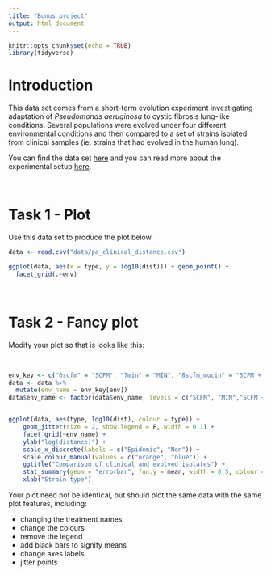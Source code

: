 ```yaml
---
title: "Bonus project"
output: html_document
---
```


```r
knitr::opts_chunk$set(echo = TRUE)
library(tidyverse)
```

# Introduction

This data set comes from a short-term evolution experiment investigating adaptation of *Pseudomonas aeruginosa* to cystic fibrosis lung-like conditions. Several populations were evolved under four different environmental conditions and then compared to a set of strains isolated from clinical samples (ie. strains that had evolved in the human lung).

You can find the data set [here](https://www.dropbox.com/s/fflcupr2erl4f36/pa_clinical_distance.csv?dl=0) and you can read more about the experimental setup [here](https://doi.org/10.1073/pnas.1721270115).

<br>

# Task 1 - Plot

Use this data set to produce the plot below.

```r
data <- read.csv("data/pa_clinical_distance.csv")

ggplot(data, aes(x = type, y = log10(dist))) + geom_point() +
  facet_grid(.~env)
```

<br>

# Task 2 - Fancy plot

Modify your plot so that is looks like this:

<br>

```r
env_key <- c("6scfm" = "SCFM", "7min" = "MIN", "8scfm_mucin" = "SCFM + mucin", "9min_mucin" = "MIN + mucin")
data <- data %>%
  mutate(env_name = env_key[env])
data$env_name <- factor(data$env_name, levels = c("SCFM", "MIN","SCFM + mucin", "MIN + mucin"))


ggplot(data, aes(type, log10(dist), colour = type)) +
	geom_jitter(size = 2, show.legend = F, width = 0.1) +
	facet_grid(~env_name) +
	ylab("log(distance)") +
	scale_x_discrete(labels = c("Epidemic", "Non")) + 
	scale_colour_manual(values = c("orange", "blue")) +
	ggtitle("Comparison of clinical and evolved isolates") +
	stat_summary(geom = "errorbar", fun.y = mean, width = 0.5, colour = "black", aes(ymax =..y.., ymin =..y..)) +
	xlab("Strain type")
```

Your plot need not be identical, but should plot the same data with the same plot features, including:

* changing the treatment names
* change the colours
* remove the legend
* add black bars to signify means
* change axes labels
* jitter points

<!-- ## Solution -->

<!-- ``` -->
<!-- env_key <- c("6scfm" = "SCFM", "7min" = "MIN", "8scfm_mucin" = "SCFM + mucin", "9min_mucin" = "MIN + mucin") -->
<!-- data <- data %>% -->
<!--   mutate(env_name = env_key[env]) -->
<!-- data$env_name <- factor(data$env_name, levels = c("SCFM", "MIN","SCFM + mucin", "MIN + mucin")) -->


<!-- ggplot(data, aes(type, log10(dist), colour = type)) + -->
<!-- 	geom_jitter(size = 2, show.legend = F, width = 0.1) + -->
<!-- 	facet_grid(~env_name) + -->
<!-- 	ylab("log(distance)") + -->
<!-- 	scale_x_discrete(labels = c("Epidemic", "Non")) +  -->
<!-- 	scale_colour_manual(values = c("orange", "blue")) + -->
<!-- 	ggtitle("Comparison of clinical and evolved isolates") + -->
<!-- 	stat_summary(geom = "errorbar", fun.y = mean, width = 0.5, colour = "black", aes(ymax =..y.., ymin =..y..)) + -->
<!-- 	xlab("Strain type") -->
<!-- ``` -->


<!-- # Task 3 - Stats -->

<!-- The pattern in the plot above should be fairly clear, but we still need to 'do stats' on it. Use R to create a linear model with distance as the response variable and treatment and strain type as the explanatory variables. Use this model to answer the following questions: -->

<!-- 1. Does treatment have a significant effect?  -->
<!-- 2. Does strain type have a significant effect? -->
<!-- 3. Is there a significant interaction between the two variables? -->


